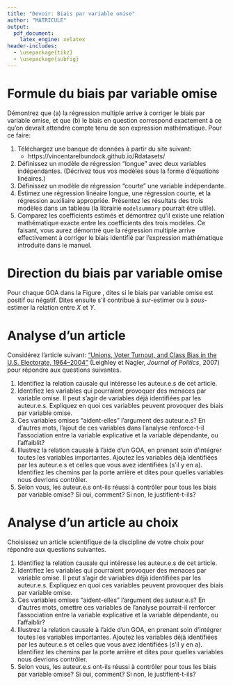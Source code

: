 ---
title: "Devoir: Biais par variable omise"
author: "MATRICULE"
output: 
  pdf_document:
    latex_engine: xelatex
header-includes: 
  - \usepackage{tikz}
  - \usepackage{subfig}
---

# Formule du biais par variable omise

Démontrez que (a) la régression multiple arrive à corriger le biais par variable omise, et que (b) le biais en question correspond exactement à ce qu'on devrait attendre compte tenu de son expression mathématique. Pour ce faire:

1. Téléchargez une banque de données à partir du site suivant: 
   - https://vincentarelbundock.github.io/Rdatasets/
1. Définissez un modèle de régression "longue" avec deux variables indépendantes. (Décrivez tous vos modèles sous la forme d'équations linéaires.)
1. Définissez un modèle de régression "courte" une variable indépendante.
1. Estimez une régression linéaire longue, une régression courte, et la régression auxiliaire appropriée. Présentez les résultats des trois modèles dans un tableau (la librairie `modelsummary` pourrait être utile).
1. Comparez les coefficients estimés et démontrez qu'il existe une relation mathématique exacte entre les coefficients des trois modèles. Ce faisant, vous aurez démontré que la régression multiple arrive effectivement à corriger le biais identifié par l'expression mathématique introduite dans le manuel.

# Direction du biais par variable omise 

Pour chaque GOA dans la Figure \ref{direction}, dites si le biais par variable omise est positif ou négatif. Dites ensuite s'il contribue à _sur_-estimer ou à _sous_-estimer la relation entre $X$ et $Y$.

\begin{figure}
\caption{Exercice sur la direction du biais par variable omise.\label{direction}}
\begin{center}
\subfloat[]{
\begin{tikzpicture}[->]
\node (X) at (0,0) {$\mbox{consommation de drogue (x)}$};
\node (Z) at (2.5,-2) {$\mbox{santé mentale (z)}$};
\node (Y) at (5,0) {$\mbox{suicide (y)}$};
\path (X) edge (Y);
\path (Z) edge (X);
\path (Z) edge (Y);
\draw (X) -- (Y) node [midway, above] (TextNode) {$\mbox{+}$};
\draw (Z) -- (X) node [midway, below] (TextNode) {$\mbox{-}$};
\draw (Z) -- (Y) node [midway, below] (TextNode) {$\mbox{-}$};
\end{tikzpicture}}
\quad
\subfloat[]{
\begin{tikzpicture}[->]
\node (X) at (0,0) {$\mbox{démocratie (x)}$};
\node (Z) at (2.5,-2) {$\mbox{richesse (z)}$};
\node (Y) at (5,0) {$\mbox{guerre (y)}$};
\path (X) edge (Y);
\path (Z) edge (X);
\path (Z) edge (Y);
\draw (X) -- (Y) node [midway, above] (TextNode) {$\mbox{-}$};
\draw (Z) -- (X) node [midway, below] (TextNode) {$\mbox{+}$};
\draw (Z) -- (Y) node [midway, below] (TextNode) {$\mbox{-}$};
\end{tikzpicture}}
\quad
\subfloat[]{
\begin{tikzpicture}[->]
\node (X) at (0,0) {$\mbox{nombre d'immigrants (x)}$};
\node (Z) at (2.5,-2) {$\mbox{guerre dans un pays voisin (z)}$};
\node (Y) at (5,0) {$\mbox{croissance économique (y)}$};
\path (X) edge (Y);
\path (Z) edge (X);
\path (Z) edge (Y);
\draw (X) -- (Y) node [midway, above] (TextNode) {$\mbox{+}$};
\draw (Z) -- (X) node [midway, below] (TextNode) {$\mbox{+}$};
\draw (Z) -- (Y) node [midway, below] (TextNode) {$\mbox{-}$};
\end{tikzpicture}}
\quad
\subfloat[]{
\begin{tikzpicture}[->]
\node (X) at (0,0) {$\mbox{évaluation de l'économie (x)}$};
\node (Z) at (2.5,-2) {$\mbox{appréciation du sortant (z)}$};
\node (Y) at (5,0) {$\mbox{vote pour le sortant (y)}$};
\path (X) edge (Y);
\path (Z) edge (X);
\path (Z) edge (Y);
\draw (X) -- (Y) node [midway, above] (TextNode) {$\mbox{+}$};
\draw (Z) -- (X) node [midway, below] (TextNode) {$\mbox{+}$};
\draw (Z) -- (Y) node [midway, below] (TextNode) {$\mbox{+}$};
\end{tikzpicture}}
\quad
\subfloat[]{
\begin{tikzpicture}[->]
\node (X) at (0,0) {$\mbox{monoparentalité (x)}$};
\node (Z) at (2.5,-2) {$\mbox{être une femme (z)}$};
\node (Y) at (5,0) {$\mbox{salaire (y)}$};
\path (X) edge (Y);
\path (Z) edge (X);
\path (Z) edge (Y);
\draw (X) -- (Y) node [midway, above] (TextNode) {$\mbox{-}$};
\draw (Z) -- (X) node [midway, below] (TextNode) {$\mbox{+}$};
\draw (Z) -- (Y) node [midway, below] (TextNode) {$\mbox{-}$};
\end{tikzpicture}}
\quad
\subfloat[]{
\begin{tikzpicture}[->]
\node (X) at (0,0) {$\mbox{exploration navale (x)}$};
\node (Z) at (2.5,-2) {$\mbox{richesse de la métropole (z)}$};
\node (Y) at (5,0) {$\mbox{colonisation (y)}$};
\path (X) edge (Y);
\path (Z) edge (X);
\path (Z) edge (Y);
\draw (X) -- (Y) node [midway, above] (TextNode) {$\mbox{+}$};
\draw (Z) -- (X) node [midway, below] (TextNode) {$\mbox{+}$};
\draw (Z) -- (Y) node [midway, below] (TextNode) {$\mbox{+}$};
\end{tikzpicture}}
\quad
\subfloat[]{
\begin{tikzpicture}[->]
\node (X) at (0,0) {$\mbox{stage pratique en milieu de travail (x)}$};
\node (Z) at (3,-2) {$\mbox{cheminement pré-universitaire (z)}$};
\node (Y) at (6,0) {$\mbox{emploi suite aux études (y)}$};
\path (X) edge (Y);
\path (Z) edge (X);
\path (Z) edge (Y);
\draw (X) -- (Y) node [midway, above] (TextNode) {$\mbox{+}$};
\draw (Z) -- (X) node [midway, below] (TextNode) {$\mbox{-}$};
\draw (Z) -- (Y) node [midway, below] (TextNode) {$\mbox{-}$};
\end{tikzpicture}}
\end{center}
\end{figure}

# Analyse d'un article 

Considérez l'article suivant: ["Unions, Voter Turnout, and Class Bias in the U.S. Electorate, 1964–2004"](https://onlinelibrary.wiley.com/doi/full/10.1111/j.1468-2508.2007.00541.x) (Leighley et Nagler, _Journal of Politics_, 2007) pour répondre aux questions suivantes.

1. Identifiez la relation causale qui intéresse les auteur.e.s de cet article.
1. Identifiez les variables qui pourraient provoquer des menaces par variable omise. Il peut s'agir de variables déjà identifiées par les auteur.e.s. Expliquez en quoi ces variables peuvent provoquer des biais par variable omise.
1. Ces variables omises "aident-elles" l'argument des auteur.e.s? En d'autres mots, l'ajout de ces variables dans l'analyse renforce-t-il l'association entre la variable explicative et la variable dépendante, ou l'affaiblit?
1. Illustrez la relation causale à l'aide d'un GOA, en prenant soin d'intégrer toutes les variables importantes. Ajoutez les variables déjà identifiées par les auteur.e.s et celles que vous avez identifiées (s'il y en a). Identifiez les chemins par la porte arrière et dites pour quelles variables nous devrions contrôler.
1. Selon vous, les auteur.e.s ont-ils réussi à contrôler pour tous les biais par variable omise? Si oui, comment? Si non, le justifient-t-ils? 

# Analyse d'un article au choix

Choisissez un article scientifique de la discipline de votre choix pour répondre aux questions suivantes. 

1. Identifiez la relation causale qui intéresse les auteur.e.s de cet article.
1. Identifiez les variables qui pourraient provoquer des menaces par variable omise. Il peut s'agir de variables déjà identifiées par les auteur.e.s. Expliquez en quoi ces variables peuvent provoquer des biais par variable omise.
1. Ces variables omises "aident-elles" l'argument des auteur.e.s? En d'autres mots, omettre ces variables de l'analyse pourrait-il renforcer l'association entre la variable explicative et la variable dépendante, ou l'affaiblir?
1. Illustrez la relation causale à l'aide d'un GOA, en prenant soin d'intégrer toutes les variables importantes. Ajoutez les variables déjà identifiées par les auteur.e.s et celles que vous avez identifiées (s'il y en a). Identifiez les chemins par la porte arrière et dites pour quelles variables nous devrions contrôler.
1. Selon vous, les auteur.e.s ont-ils réussi à contrôler pour tous les biais par variable omise? Si oui, comment? Si non, le justifient-t-ils? 
